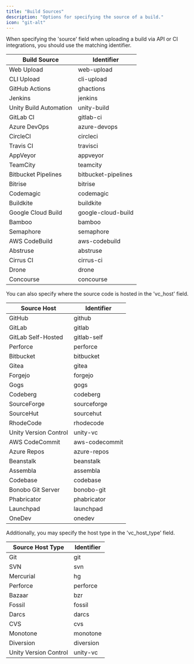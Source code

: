 ```yaml
---
title: "Build Sources"
description: "Options for specifying the source of a build."
icon: "git-alt"
---
```


When specifying the 'source' field when uploading a build via API or CI integrations, you should use the matching identifier.

| Build Source           | Identifier          |
|------------------------|---------------------|
| Web Upload             | web-upload          |
| CLI Upload             | cli-upload          |
| GitHub Actions         | ghactions           |
| Jenkins                | jenkins             |
| Unity Build Automation | unity-build         |
| GitLab CI              | gitlab-ci           |
| Azure DevOps           | azure-devops        |
| CircleCI               | circleci            |
| Travis CI              | travisci            |
| AppVeyor               | appveyor            |
| TeamCity               | teamcity            |
| Bitbucket Pipelines    | bitbucket-pipelines |
| Bitrise                | bitrise             |
| Codemagic              | codemagic           |
| Buildkite              | buildkite           |
| Google Cloud Build     | google-cloud-build  |
| Bamboo                 | bamboo              |
| Semaphore              | semaphore           |
| AWS CodeBuild          | aws-codebuild       |
| Abstruse               | abstruse            |
| Cirrus CI              | cirrus-ci           |
| Drone                  | drone               |
| Concourse              | concourse           |

You can also specify where the source code is hosted in the 'vc_host' field.

| Source Host            | Identifier       |
|------------------------|------------------|
| GitHub                 | github           |
| GitLab                 | gitlab           |
| GitLab Self-Hosted     | gitlab-self      |
| Perforce               | perforce         |
| Bitbucket              | bitbucket        |
| Gitea                  | gitea            |
| Forgejo                | forgejo          |
| Gogs                   | gogs             |
| Codeberg               | codeberg         |
| SourceForge            | sourceforge      |
| SourceHut              | sourcehut        |
| RhodeCode              | rhodecode        |
| Unity Version Control  | unity-vc         |
| AWS CodeCommit         | aws-codecommit   |
| Azure Repos            | azure-repos      |
| Beanstalk              | beanstalk        |
| Assembla               | assembla         |
| Codebase               | codebase         |
| Bonobo Git Server      | bonobo-git       |
| Phabricator            | phabricator      |
| Launchpad              | launchpad        |
| OneDev                 | onedev           |

Additionally, you may specify the host type in the 'vc_host_type' field.

| Source Host Type      | Identifier |
|-----------------------|------------|
| Git                   | git        |
| SVN                   | svn        |
| Mercurial             | hg         |
| Perforce              | perforce   |
| Bazaar                | bzr        |
| Fossil                | fossil     |
| Darcs                 | darcs      |
| CVS                   | cvs        |
| Monotone              | monotone   |
| Diversion             | diversion  |
| Unity Version Control | unity-vc   |

